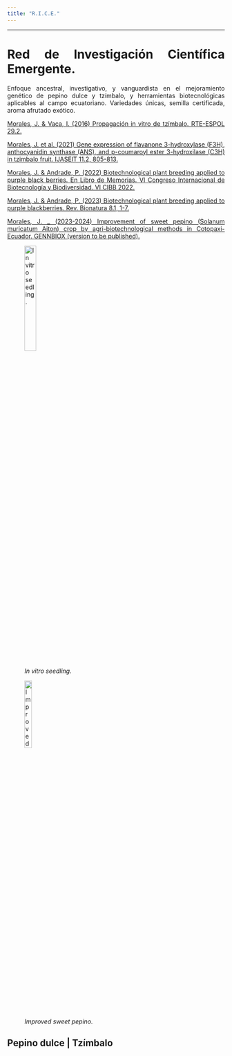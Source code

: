 ```yaml
---
title: "R.I.C.E."
---
```

___
# **Red de Investigación Científica Emergente**.



<style>
body {text-align: justify}
</style> 



Enfoque ancestral, investigativo, y vanguardista en el mejoramiento genético de pepino dulce y tzímbalo, y herramientas biotecnológicas aplicables al campo ecuatoriano. Variedades únicas, semilla certificada, aroma afrutado exótico.     



[Morales, J. & Vaca, I. (2016) Propagación in vitro de tzímbalo. RTE-ESPOL 29.2.](http://www.rte.espol.edu.ec/index.php/tecnologica/article/view/547)


[Morales, J. et al. (2021) Gene expression of flavanone 3-hydroxylase (F3H), anthocyanidin synthase (ANS), and p-coumaroyl ester 3-hydroxilase (C3H) in tzimbalo fruit. IJASEIT 11.2, 805-813.](https://ijaseit.insightsociety.org/index.php?option=com_content&view=article&id=9&Itemid=1&article_id=13681)


[Morales, J. & Andrade, P. (2022) Biotechnological plant breeding applied to purple black berries. En Libro de Memorias. VI Congreso Internacional de Biotecnología y Biodiversidad. VI CIBB 2022.](http://www.cibb.espol.edu.ec/sites/cibb.espol.edu.ec/files/CIBB_V1-MEMORIAS_2022.pdf)


[Morales, J. & Andrade, P. (2023) Biotechnological plant breeding applied to purple blackberries. Rev. Bionatura 8.1, 1-7.](https://www.revistabionatura.com/2023.08.01.7.html)


[Morales, J. _ (2023-2024) Improvement of sweet pepino (Solanum muricatum Aiton) crop by agri-biotechnological methods in Cotopaxi-Ecuador. GENNBIOX (version to be published).](https://gennbio.github.io/) 



![*In vitro seedling.*](C:\Users\Dell\Desktop\GENNBIO.github.io\RICE2_NN.jpg){width=25%}


![*Improved sweet pepino.*](C:\Users\Dell\Desktop\GENNBIO.github.io\JAM_NN.jpg){width=20%}


## Pepino dulce | Tzímbalo
